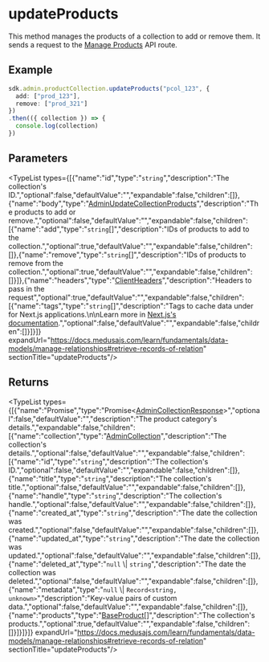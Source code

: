
# updateProducts

This method manages the products of a collection to add or remove them. It sends a request
to the [Manage Products](https://docs.medusajs.com/api/admin#collections\_postcollectionsidproducts)
API route.

## Example

```ts
sdk.admin.productCollection.updateProducts("pcol_123", {
  add: ["prod_123"],
  remove: ["prod_321"]
})
.then(({ collection }) => {
  console.log(collection)
})
```

## Parameters

<TypeList types={[{"name":"id","type":"`string`","description":"The collection's ID.","optional":false,"defaultValue":"","expandable":false,"children":[]},{"name":"body","type":"[AdminUpdateCollectionProducts](../../../../../types/HttpTypes/interfaces/types.HttpTypes.AdminUpdateCollectionProducts/page.mdx)","description":"The products to add or remove.","optional":false,"defaultValue":"","expandable":false,"children":[{"name":"add","type":"`string`[]","description":"IDs of products to add to the collection.","optional":true,"defaultValue":"","expandable":false,"children":[]},{"name":"remove","type":"`string`[]","description":"IDs of products to remove from the collection.","optional":true,"defaultValue":"","expandable":false,"children":[]}]},{"name":"headers","type":"[ClientHeaders](../../../types/js_sdk.admin.ClientHeaders/page.mdx)","description":"Headers to pass in the request","optional":true,"defaultValue":"","expandable":false,"children":[{"name":"tags","type":"`string`[]","description":"Tags to cache data under for Next.js applications.\n\nLearn more in [Next.js's documentation](https://nextjs.org/docs/app/building-your-application/caching#fetch-optionsnexttags-and-revalidatetag).","optional":false,"defaultValue":"","expandable":false,"children":[]}]}]} expandUrl="https://docs.medusajs.com/learn/fundamentals/data-models/manage-relationships#retrieve-records-of-relation" sectionTitle="updateProducts"/>

## Returns

<TypeList types={[{"name":"Promise","type":"Promise&#60;[AdminCollectionResponse](../../../../../types/HttpTypes/interfaces/types.HttpTypes.AdminCollectionResponse/page.mdx)&#62;","optional":false,"defaultValue":"","description":"The product category's details.","expandable":false,"children":[{"name":"collection","type":"[AdminCollection](../../../../../types/HttpTypes/interfaces/types.HttpTypes.AdminCollection/page.mdx)","description":"The collection's details.","optional":false,"defaultValue":"","expandable":false,"children":[{"name":"id","type":"`string`","description":"The collection's ID.","optional":false,"defaultValue":"","expandable":false,"children":[]},{"name":"title","type":"`string`","description":"The collection's title.","optional":false,"defaultValue":"","expandable":false,"children":[]},{"name":"handle","type":"`string`","description":"The collection's handle.","optional":false,"defaultValue":"","expandable":false,"children":[]},{"name":"created_at","type":"`string`","description":"The date the collection was created.","optional":false,"defaultValue":"","expandable":false,"children":[]},{"name":"updated_at","type":"`string`","description":"The date the collection was updated.","optional":false,"defaultValue":"","expandable":false,"children":[]},{"name":"deleted_at","type":"`null` \\| `string`","description":"The date the collection was deleted.","optional":false,"defaultValue":"","expandable":false,"children":[]},{"name":"metadata","type":"`null` \\| `Record<string, unknown>`","description":"Key-value pairs of custom data.","optional":false,"defaultValue":"","expandable":false,"children":[]},{"name":"products","type":"[BaseProduct](../../../../../types/interfaces/types.BaseProduct/page.mdx)[]","description":"The collection's products.","optional":true,"defaultValue":"","expandable":false,"children":[]}]}]}]} expandUrl="https://docs.medusajs.com/learn/fundamentals/data-models/manage-relationships#retrieve-records-of-relation" sectionTitle="updateProducts"/>
